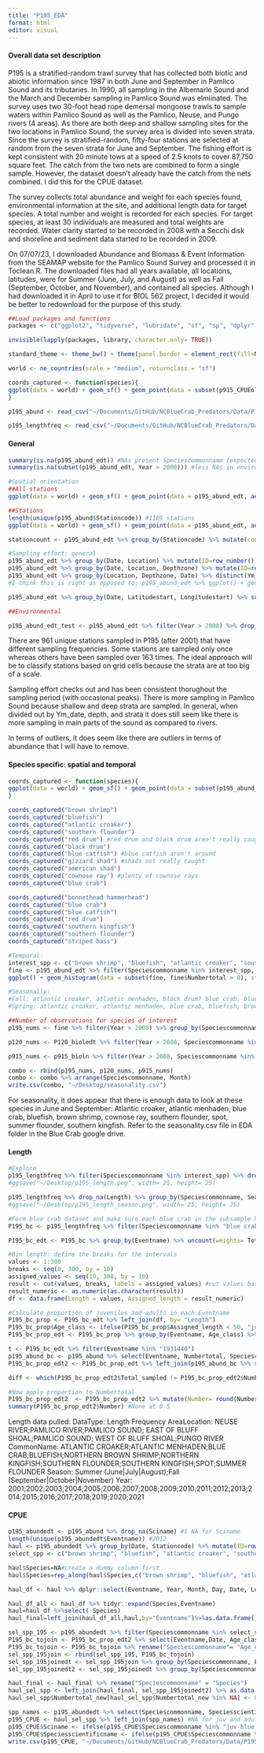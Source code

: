 ```yaml
---
title: "P195_EDA"
format: html
editor: visual
---
```


#### Overall data set description

P195 is a stratified-random trawl survey that has collected both biotic and abiotic information since 1987 in both June and September in Pamlico Sound and its tributaries. In 1990, all sampling in the Albemarle Sound and the March and December sampling in Pamlico Sound was elmiinated. The survey uses two 30-foot head rope demersal mongoose trawls to sample waters within Pamlico Sound as well as the Pamlico, Neuse, and Pungo rivers (4 areas). As there are both deep and shallow sampling sites for the two locations in Pamlico Sound, the survey area is divided into seven strata. Since the survey is stratified-random, fifty-four stations are selected at random from the seven strata for June and September. The fishing effort is kept consistent with 20 minute tows at a speed of 2.5 knots to cover 87,750 square feet. The catch from the two nets are combined to form a single sample. However, the dataset doesn't already have the catch from the nets combined. I did this for the CPUE dataset.

The survey collects total abundance and weight for each species found, environmental information at the site, and additional length data for target species. A total number and weight is recorded for each species. For target species, at least 30 individuals are measured and total weights are recorded. Water clarity started to be recorded in 2008 with a Secchi disk and shoreline and sediment data started to be recorded in 2009.

On 07/07/23, I downloaded Abundance and Biomass & Event Information from the SEAMAP website for the Pamlico Sound Survey and processed it in Toclean.R. The downloaded files had all years available, all locations, latitudes, were for Summer (June, July, and August) as well as Fall (September, October, and November), and contained all species. Although I had downloaded it in April to use it for BIOL 562 project, I decided it would be better to redownload for the purpose of this study.

```r
##Load packages and functions 
packages <- c("ggplot2", "tidyverse", "lubridate", "sf", "sp", "dplyr", "rnaturalearth", "readr", "readxl", "spatialEco", "tidyr")

invisible(lapply(packages, library, character.only= TRUE))

standard_theme <- theme_bw() + theme(panel.border = element_rect(fill=NA, colour = "black")) + theme(panel.grid.major = element_blank(), panel.grid.minor = element_blank()) + theme(legend.text.align= 0, legend.title= element_text(size = 12), legend.text = element_text(size= 10), axis.text=element_text(size=10), axis.title=element_text(size=12))

world <- ne_countries(scale = "medium", returnclass = "sf")

coords_captured <- function(species){
ggplot(data = world) + geom_sf() + geom_point(data = subset(p915_CPUEold, p915_CPUEold$Species %in% species & as.numeric(p915_CPUEold$Colnum > 0)), aes(x = as.numeric(Longitude), y = as.numeric(Latitude), colour = Colnum)) + coord_sf(xlim=c(-78, -75), ylim=c(34,37), expand = TRUE) + theme(panel.background = element_rect(fill = "white", colour = "black")) + labs(x= "Longitude", y= "Latitude", colour= "# caught") + ggtitle(species)
}

p195_abund <- read_csv("~/Documents/GitHub/NCBlueCrab_Predators/Data/P195/Finalized/p195_abund.csv")

p195_lengthfreq <- read_csv("~/Documents/GitHub/NCBlueCrab_Predators/Data/P195/Finalized/p195_lengthfreq.csv")
```

#### General

```r
summary(is.na(p195_abund_edt)) #NAs present Speciescommonname (expected), Numbertotal, biological characteristics, environmental variables, Latitudestart, Longitudestart
summary(is.na(subset(p195_abund_edt, Year > 2008))) #less NAs in environmental variables after 2008 

#Spatial orientation
##All stations
ggplot(data = world) + geom_sf() + geom_point(data = p195_abund_edt, aes(x = Longitudestart, y = Latitudestart)) + coord_sf(xlim=c(-78, -75), ylim=c(34,37), expand = TRUE) + theme(panel.background = element_rect(fill = "white", colour = "black")) + labs(x= "Longitude", y= "Latitude")

##Stations
length(unique(p195_abund$Stationcode)) #1189 stations
ggplot(data = world) + geom_sf() + geom_point(data = p195_abund_edt, aes(x = Longitudestart, y = Latitudestart, colour= Stationcode)) + coord_sf(xlim=c(-78, -75), ylim=c(34,37), expand = TRUE) + theme(panel.background = element_rect(fill = "white", colour = "black")) + labs(x= "Longitude", y= "Latitude", colour= "# caught") + guides(colour= FALSE)

stationcount <- p195_abund_edt %>% group_by(Stationcode) %>% mutate(count= n()) %>% distinct(count, .keep_all= TRUE) %>% dplyr::select(count, Stationcode) #times a station is sampled runs from 1-222, need to explore this more 

#Sampling effort: general
p195_abund_edt %>% group_by(Date, Location) %>% mutate(ID=row_number()) %>% filter(ID==1) %>% ggplot() + geom_histogram(aes(x= Year)) + facet_wrap(~Location) + standard_theme #Number of sampling points, makes sense bc Pamlico Sound has deep and shallow sets
p195_abund_edt %>% group_by(Date, Location, Depthzone) %>% mutate(ID=row_number()) %>% filter(ID==1) %>% ggplot() + geom_histogram(aes(x= Year)) + facet_wrap(~Location + Depthzone) + standard_theme #Sampling amount throughout strata (locations plus shallow and deep look good)
p195_abund_edt %>% group_by(Location, Depthzone, Date) %>% distinct(Ym_date, .keep_all= TRUE) %>% ggplot() + geom_histogram(stat="count", aes(x=Ym_date, fill = Location)) + standard_theme + facet_wrap(~Depthzone) #consistent sampling: less sampling in rivers than main Pamlico Sound even when divide by depth 
#I think this is right as opposed to: p195_abund_edt %>% ggplot() + geom_histogram(stat="count", aes(x=Ym_date, fill = Location)) + standard_theme

p195_abund_edt %>% group_by(Date, Latitudestart, Longitudestart) %>% summarize(abundance= mean(Numbertotal)) %>% ggplot() + geom_point(aes(x= Date, y= abundance)) + standard_theme #sum outliers with mean abundance to correct for

##Environmental

p195_abund_edt_test <- p195_abund_edt %>% filter(Year > 2008) %>% drop_na(Btmcompdesc, Sedsizedesc) #drops only 214 data points if drop na with Sedsize and Btmcomp after 2008
```

There are 961 unique stations sampled in P195 (after 2001) that have different sampling frequencies. Some stations are sampled only once whereas others have been sampled over 163 times. The ideal approach will be to classify stations based on grid cells because the strata are at too big of a scale.

Sampling effort checks out and has been consistent thorughout the sampling period (with occasional peaks). There is more sampling in Pamlico Sound because shallow and deep strata are sampled. In general, when divided out by Ym_date, depth, and strata it does still seem like there is more sampling in main parts of the sound as compared to rivers.

In terms of outliers, it does seem like there are outliers in terms of abundance that I will have to remove.

#### Species specific: spatial and temporal

```r
coords_captured <- function(species){
ggplot(data = world) + geom_sf() + geom_point(data = subset(p195_abund_edt, p195_abund_edt$Speciescommonname %in% species & as.numeric(p195_abund_edt$Numbertotal > 0)), aes(x = as.numeric(Longitudestart), y = as.numeric(Latitudestart), colour = Numbertotal)) + coord_sf(xlim=c(-78, -75), ylim=c(34,37), expand = TRUE) + theme(panel.background = element_rect(fill = "white", colour = "black")) + labs(x= "Longitude", y= "Latitude", colour= "# caught") + ggtitle(species)
}

coords_captured("brown shrimp")
coords_captured("bluefish")
coords_captured("atlantic croaker")
coords_captured("southern flounder")
coords_captured("red drum") #red drum and black drum aren't really caught
coords_captured("black drum")
coords_captured("blue catfish") #blue catfish aren't around 
coords_captured("gizzard shad") #shads not really caught 
coords_captured("american shad")
coords_captured("cownose ray") #plenty of cownose rays 
coords_captured("blue crab")

coords_captured("bonnethead hammerhead")
coords_captured("blue crab") 
coords_captured("blue catfish") 
coords_captured("red drum") 
coords_captured("southern kingfish") 
coords_captured("southern flounder") 
coords_captured("striped bass")

#Temporal:
interest_spp <- c("brown shrimp", "bluefish", "atlantic croaker", "southern flounder", "red drum", "black drum", "blue catfish", "gizzard shad", "american shad", "cownose ray", "blue crab", "atlantic menhaden", "spot", "summer flounder", "shads", "american eel", "bonnethead hammerhead", "southern kingfish", "striped bass", "northern kingfish")
fine <- p195_abund_edt %>% filter(Speciescommonname %in% interest_spp, Month == 6| Month== 9, Year > 2008) #species of interest
ggplot() + geom_histogram(data = subset(fine, fine$Numbertotal > 0), stat="count", aes(x=factor(Month))) + standard_theme + facet_wrap(~Speciescommonname, scales= "free") + xlab("Month")

#Seasonally: 
#Fall: atlantic croaker, atlantic menhaden, black drum? blue crab, bluefish, brown shrimp, cownose ray, gizzard shad, southern flounder, spot, summer flounder, southern kingfish
#Spring: atlantic croaker, atlantic menhaden, blue crab, bluefish, brown shrimp, cownose ray, gizzard shad? southern flounder, spot, summer flounder, southern kingfish

##Number of observations for species of interest
p195_nums <- fine %>% filter(Year > 2008) %>% group_by(Speciescommonname, Month) %>% drop_na(Numbertotal) %>% summarise(Sum_colnum= sum(Numbertotal)) %>% mutate(Survey= "P195") #atlantic croaker, atlantic menhaden, blue crab, bluefish, northern brown shrimp, southern flounder, southern kingfish, spot, and summer flounder have the most data

p120_nums <- P120_bioledt %>% filter(Year > 2008, Speciescommonname %in% interest_spp, Month == 5| Month==6) %>% group_by(Speciescommonname, Month) %>% drop_na(Colnum) %>% summarise(Sum_colnum= sum(Colnum)) %>% mutate(Survey= "P120") 

p915_nums <- p915_bioln %>% filter(Year > 2008, Speciescommonname %in% interest_spp, Month == 5| Month==6| Month==9) %>% group_by(Speciescommonname, Month) %>% drop_na(Colnum) %>% summarise(Sum_colnum= sum(Colnum)) %>% mutate(Survey= "P915")

combo <- rbind(p195_nums, p120_nums, p915_nums)
combo <- combo %>% arrange(Speciescommonname, Month)
write.csv(combo, "~/Desktop/seasonality.csv")
```

For seasonality, it does appear that there is enough data to look at these species in June and September: Atlantic croaker, atlantic menhaden, blue crab, bluefish, brown shrimp, cownose ray, southern flounder, spot, summer flounder, southern kingfish. Refer to the seasonality.csv file in EDA folder in the Blue Crab google drive.

#### Length

```r
#Explore
p195_lengthfreq %>% filter(Speciescommonname %in% interest_spp) %>% drop_na(Length) %>% group_by(Speciescommonname) %>% ggplot() + geom_histogram(aes(x= Length)) + facet_wrap(~Speciescommonname, scale= "free") + xlab("Length (mm)") + ylab("Count") + standard_theme
#ggsave("~/Desktop/p195_length.png", width= 25, height= 25)

p195_lengthfreq %>% drop_na(Length) %>% group_by(Speciescommonname, Season) %>% ggplot() + geom_histogram(aes(x= Length)) + facet_wrap(~Speciescommonname + Season, scale= "free") + xlab("Length (mm)") + ylab("Count") + standard_theme
#ggsave("~/Desktop/p195_length_season.png", width= 25, height= 25)

#Form blue crab dataset and make sure each blue crab in the subsample has their own row
P195_bc <- p195_lengthfreq %>% filter(Speciescommonname %in% "blue crab") %>% select(Eventname, Speciescommonname, Date, Location, Length, Numbermeasure, Totalnumber) #Important: Numbertotal isn't here- will have to, Totalnumber is the frequency, uncount this

P195_bc_edt <- P195_bc %>% group_by(Eventname) %>% uncount(weights= Totalnumber, .remove= FALSE) %>% mutate(Totalnumber_new= 1) #this worked, don't need to group by Colnum and Length like in P120 

#Bin length: define the breaks for the intervals
values <- 1:300
breaks <- seq(0, 300, by = 10)
assigned_values <- seq(10, 300, by = 10)
result <- cut(values, breaks, labels = assigned_values) #cut values based on cut points (breaks), labels for resulting category, default is (a, b)
result_numeric <- as.numeric(as.character(result))
df <- data.frame(Length = values, Assigned_length = result_numeric)

#Calculate proportion of juveniles and adults in each Eventname
P195_bc_prop <- P195_bc_edt %>% left_join(df, by= "Length")
P195_bc_prop$Age_class <- ifelse(P195_bc_prop$Assigned_length < 50, "juvenile blue crab", "adult blue crab") #assign juvenile if under 50 mm, 50.8 mm (2 inches) is harvestable length, blue crabs should reach this length in ~1 year when they become sexually mature
P195_bc_prop_edt <- P195_bc_prop %>% group_by(Eventname, Age_class) %>% mutate(Count= n()) %>% distinct(Count, .keep_all= TRUE) %>% ungroup() %>% group_by(Eventname) %>% mutate(Total_sampled= sum(Count)) %>% ungroup() %>% mutate(Proportion= Count/Total_sampled) %>% select(Eventname, Speciescommonname, Date, Age_class, Count, Total_sampled, Proportion)

t <- P195_bc_edt %>% filter(Eventname %in% "1931440")
p195_abund_bc <- p195_abund %>% select(Eventname, Numbertotal, Speciescommonname, Date) %>% filter(Speciescommonname %in% "blue crab") #Select Numbertotal from blue crab abundance, length dataset didn't have Colnum so had to do this  
P195_bc_prop_edt2 <- P195_bc_prop_edt %>% left_join(p195_abund_bc %>% select(-Speciescommonname), by= c("Eventname", "Date"))

diff <- which(P195_bc_prop_edt2$Total_sampled != P195_bc_prop_edt2$Numbertotal) #there are a couple where total_sampled > Numbertotal, weird but seems fine and like a data entry issue on their side

#Now apply proportion to Numbertotal 
P195_bc_prop_edt2  <- P195_bc_prop_edt2 %>% mutate(Number= round(Numbertotal*Proportion,0))
summary(P195_bc_prop_edt2$Number) #None at 0.5 
```

Length data pulled: DataType: Length Frequency AreaLocation: NEUSE RIVER;PAMLICO RIVER;PAMLICO SOUND; EAST OF BLUFF SHOAL;PAMLICO SOUND; WEST OF BLUFF SHOAL;PUNGO RIVER CommonName: ATLANTIC CROAKER;ATLANTIC MENHADEN;BLUE CRAB;BLUEFISH;NORTHERN BROWN SHRIMP;NORTHERN KINGFISH;SOUTHERN FLOUNDER;SOUTHERN KINGFISH;SPOT;SUMMER FLOUNDER Season: Summer (June\|July\|August);Fall (September\|October\|November) Year: 2001;2002;2003;2004;2005;2006;2007;2008;2009;2010;2011;2012;2013;2014;2015;2016;2017;2018;2019;2020;2021

#### CPUE

```r
p195_abundedt <- p195_abund %>% drop_na(Sciname) #1 NA for Sciname
length(unique(p195_abundedt$Eventname)) #2012
haul <- p195_abundedt %>% group_by(Date, Stationcode) %>% mutate(ID=row_number()) %>% filter(ID==1) %>% as.data.frame() #row every haul (2012 hauls), same as unique eventname 
select_spp <- c("brown shrimp", "bluefish", "atlantic croaker", "southern flounder", "spot", "blue crab", "atlantic menhaden")

haul$Species=NA#create a dummy column first
haul$Species=rep_along(haul$Species,c("brown shrimp", "bluefish", "atlantic croaker", "southern flounder", "spot", "blue crab", "atlantic menhaden", "juv blue crab", "adult blue crab"))

haul_df <- haul %>% dplyr::select(Eventname, Year, Month, Day, Date, Location, Stationcode, Timestart, Duration, Tempsurface, Tempbottom, Salinitysurface, Salinitybottom, Sdo, Bdo, Latitudestart, Longitudestart, Depthstart, Depthend, Sedsize_new, Btmcomp_new, Photoperiod, Wbdytype, Season, Ym_date, Wbd, Depthzone, Species)

haul_df_all <- haul_df %>% tidyr::expand(Species,Eventname)
haul=haul_df %>%select(-Species)
haul_final=left_join(haul_df_all,haul,by="Eventname")%>%as.data.frame() #9*2012= 18108, it worked

sel_spp_195 <- p195_abundedt %>% filter(Speciescommonname %in% select_spp) %>% select(Eventname,Date,Speciescommonname,Numbertotal)#1997 for Eventname
P195_bc_tojoin <- P195_bc_prop_edt2 %>% select(Eventname,Date, Age_class, Number) 
P195_bc_tojoin <- P195_bc_tojoin %>% rename("Speciescommonname"= "Age_class", "Numbertotal"= "Number")
sel_spp_195join <- rbind(sel_spp_195, P195_bc_tojoin)
sel_spp_195joinedt <- sel_spp_195join %>% group_by(Speciescommonname, Eventname) %>% mutate(Numbertotal_new = sum(Numbertotal)) %>% distinct(Numbertotal_new, .keep_all= TRUE) #There are some duplicates for atlantic menhaden and brown shrimp and one for spot for Eventnames, Dan said perhaps because of separating into diseased vs. not, goes from 11806 to 11620 rows (there were 186 rows w/ id= 2)
sel_spp_195joinedt2 <- sel_spp_195joinedt %>% group_by(Speciescommonname, Eventname) %>% mutate(id= row_number()) %>% filter(id==1) %>%ungroup()%>%as.data.frame() %>% select(Eventname,Date,Speciescommonname, Numbertotal_new) 

haul_final <- haul_final %>% rename("Speciescommonname" = "Species")
haul_sel_spp <- left_join(haul_final, sel_spp_195joinedt2) %>% as.data.frame()
haul_sel_spp$Numbertotal_new[haul_sel_spp$Numbertotal_new %in% NA] <- 0

spp_names <- p195_abundedt %>% select(Speciescommonname, Speciesscientificname, Sciname) %>% distinct(Speciescommonname, .keep_all= TRUE)
p195_CPUE <- haul_sel_spp %>% left_join(spp_names) #NA for juv and adult blue crab
p195_CPUE$Sciname <- ifelse(p195_CPUE$Speciescommonname %in% "juv blue crab"|p195_CPUE$Speciescommonname %in% "adult blue crab", "C. sapidus", p195_CPUE$Sciname)
p195_CPUE$Speciesscientificname <- ifelse(p195_CPUE$Speciescommonname %in% "juv blue crab"|p195_CPUE$Speciescommonname %in% "adult blue crab", "callinectes sapidus", p195_CPUE$Speciesscientificname)
write.csv(p195_CPUE, "~/Documents/GitHub/NCBlueCrab_Predators/Data/P195/Finalized/p195_CPUE.csv")
```
